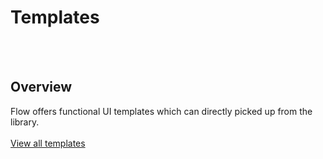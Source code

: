 
# Templates

<br />

<br />

## Overview

<f-divider />

<p>
  Flow offers functional UI templates which can directly picked up from the library.

  <br />

  <br />

  <a href="https://flow.cldcvr.com/templates/index.html" target="blank">
    View all templates
  </a>
</p>
